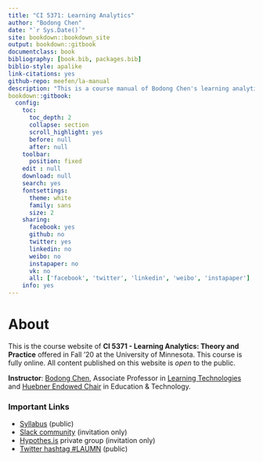 ```yaml
--- 
title: "CI 5371: Learning Analytics"
author: "Bodong Chen"
date: "`r Sys.Date()`"
site: bookdown::bookdown_site
output: bookdown::gitbook
documentclass: book
bibliography: [book.bib, packages.bib]
biblio-style: apalike
link-citations: yes
github-repo: meefen/la-manual
description: "This is a course manual of Bodong Chen's learning analytics course."
bookdown::gitbook:
  config:
    toc:
      toc_depth: 2
      collapse: section
      scroll_highlight: yes
      before: null
      after: null
    toolbar:
      position: fixed
    edit : null
    download: null
    search: yes
    fontsettings:
      theme: white
      family: sans
      size: 2
    sharing:
      facebook: yes
      github: no
      twitter: yes
      linkedin: no
      weibo: no
      instapaper: no
      vk: no
      all: ['facebook', 'twitter', 'linkedin', 'weibo', 'instapaper']
    info: yes
---
```


# About {-}

This is the course website of **CI 5371 - Learning Analytics: Theory and Practice** offered in Fall '20 at the University of Minnesota. This course is fully online. All content published on this website is *open* to the public. 

**Instructor**: [Bodong Chen](https://bodong.me/), Associate Professor in [Learning Technologies](http://www.cehd.umn.edu/ci/academics/LearningTechnologies/) and [Huebner Endowed Chair](https://www.cehd.umn.edu/giving/gifts/) in Education & Technology. 

### Important Links {-}

- [Syllabus](https://docs.google.com/document/d/1Y8kx_7IgM4sL9zvuG729uG6oo9p_BOxtUiNyGcDL-f8/edit?usp=sharing) (public)
- [Slack community](https://la-mn.slack.com/) (invitation only)
- [Hypothes.is](https://hypothes.is/) private group (invitation only)
- [Twitter hashtag #LAUMN](https://twitter.com/search?q=%23LAUMN&src=typd) (public)
